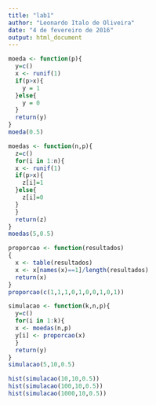 ---
title: "lab1"
author: "Leonardo Italo de Oliveira"
date: "4 de fevereiro de 2016"
output: html_document
---

```{r}
moeda <- function(p){
  y=c()
  x <- runif(1)
  if(p>x){
    y = 1
  }else{
    y = 0
  }
  return(y)
}
moeda(0.5)

moedas <- function(n,p){
  z=c()
  for(i in 1:n){
  x <- runif(1)
  if(p>x){
    z[i]=1
  }else{
    z[i]=0
  }
  }
  return(z)
}
moedas(5,0.5)

proporcao <- function(resultados)
{
  x <- table(resultados)
  x <- x[names(x)==1]/length(resultados)
  return(x)
}
proporcao(c(1,1,1,0,1,0,0,1,0,1))

simulacao <- function(k,n,p){
  y=c()
  for(i in 1:k){
  x <- moedas(n,p)
  y[i] <- proporcao(x)
  }
  return(y)
}
simulacao(5,10,0.5)

hist(simulacao(10,10,0.5))
hist(simulacao(100,10,0.5))
hist(simulacao(1000,10,0.5))
```


